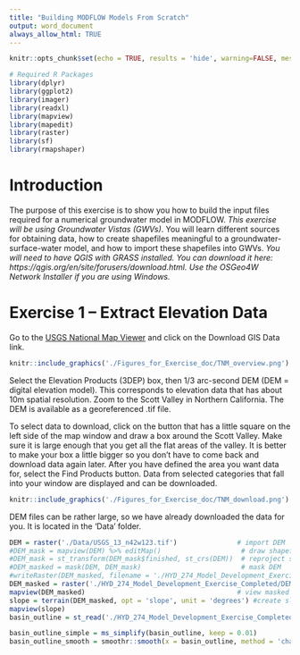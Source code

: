 ```yaml
---
title: "Building MODFLOW Models From Scratch"
output: word_document
always_allow_html: TRUE
---
```

```r
knitr::opts_chunk$set(echo = TRUE, results = 'hide', warning=FALSE, message=FALSE)
```
```r
# Required R Packages
library(dplyr)
library(ggplot2)
library(imager)
library(readxl)
library(mapview)
library(mapedit)
library(raster)
library(sf)
library(rmapshaper)
```

# Introduction

The purpose of this exercise is to show you how to build the input files required for a numerical groundwater model in MODFLOW. *_This exercise will be using Groundwater Vistas (GWVs)_*. You will learn different sources for obtaining data, how to create shapefiles meaningful to a groundwater-surface-water model, and how to import these shapefiles into GWVs. *_You will need to have QGIS with GRASS installed. You can download it here: https://qgis.org/en/site/forusers/download.html. Use the OSGeo4W Network Installer if you are using Windows._*

# Exercise 1 – Extract Elevation Data

Go to the [USGS National Map Viewer](http://viewer.nationalmap.gov/) and click on the Download GIS Data link.

```r
knitr::include_graphics('./Figures_for_Exercise_doc/TNM_overview.png')
```

Select the Elevation Products (3DEP) box, then 1/3
arc-second DEM (DEM = digital elevation model). This corresponds to elevation data that has about  10m spatial resolution. Zoom to the Scott Valley in Northern California. The DEM is available as a georeferenced .tif file.

To select data to download, click on the button that has a little square on the left side of the map window and draw a box around the Scott Valley. Make sure it is large enough that you get all the flat areas of the valley. It is better to make your box a little bigger so you don’t have to come back and download data again later. After you have defined the area you want data for, select the Find Products button. Data from selected categories that fall into your window are displayed and can be downloaded.

```r
knitr::include_graphics('./Figures_for_Exercise_doc/TNM_download.png')
```

DEM files can be rather large, so we have already downloaded the data for you. It is located in the 'Data' folder.

```r
DEM = raster('./Data/USGS_13_n42w123.tif')               # import DEM
#DEM_mask = mapview(DEM) %>% editMap()                    # draw shapefile for masking raster
#DEM_mask = st_transform(DEM_mask$finished, st_crs(DEM))  # reproject shapefile to DEM coordinate system
#DEM_masked = mask(DEM, DEM_mask)                         # mask DEM
#writeRaster(DEM_masked, filename = './HYD_274_Model_Development_Exercise_Completed/DEM_masked.tif', overwrite = TRUE)  # export masked raster
DEM_masked = raster('./HYD_274_Model_Development_Exercise_Completed/DEM_masked.tif')
mapview(DEM_masked)                                      # view masked raster
slope = terrain(DEM_masked, opt = 'slope', unit = 'degrees') #create slope raste from masked DEM
mapview(slope)
basin_outline = st_read('./HYD_274_Model_Development_Exercise_Completed/contour_5deg_extr.shp')# view slope raster

basin_outline_simple = ms_simplify(basin_outline, keep = 0.01)
basin_outline_smooth = smoothr::smooth(x = basin_outline, method = 'chaikin', refinements = 10)


```




